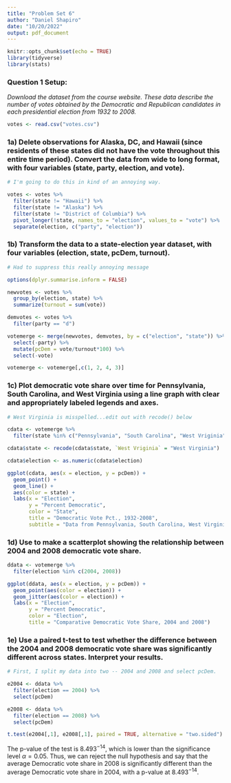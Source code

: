 ```yaml
---
title: "Problem Set 6"
author: "Daniel Shapiro"
date: "10/20/2022"
output: pdf_document
---
```


```r
knitr::opts_chunk$set(echo = TRUE)
library(tidyverse)
library(stats)
```

### Question 1 Setup:

*Download the \textit{votes.csv} dataset from the course website.  These data describe the number of votes obtained by the Democratic and Republican candidates in each presidential election from 1932 to 2008.*

```r
votes <- read.csv("votes.csv")
```

### 1a) Delete observations for Alaska, DC, and Hawaii (since residents of these states did not have the vote throughout this entire time period). Convert the data from wide to long format, with four variables (state, party, election, and vote).

```r

# I'm going to do this in kind of an annoying way. 

votes <- votes %>%
  filter(state != "Hawaii") %>%
  filter(state != "Alaska") %>%
  filter(state != "District of Columbia") %>%
  pivot_longer(!state, names_to = "election", values_to = "vote") %>%
  separate(election, c("party", "election"))

```

### 1b) Transform the data to a state-election year dataset, with four variables (election, state, pcDem, turnout).

```r
# Had to suppress this really annoying message 

options(dplyr.summarise.inform = FALSE)

newvotes <- votes %>%
  group_by(election, state) %>%
  summarize(turnout = sum(vote))

demvotes <- votes %>%
  filter(party == "d")

votemerge <- merge(newvotes, demvotes, by = c("election", "state")) %>%
  select(-party) %>%
  mutate(pcDem = vote/turnout*100) %>%
  select(-vote)

votemerge <- votemerge[,c(1, 2, 4, 3)]
```

### 1c) Plot democratic vote share over time for Pennsylvania, South Carolina, and West Virginia using a \texttt{ggplot()} line graph with clear and appropriately labeled legends and axes.

```r
# West Virginia is misspelled...edit out with recode() below

cdata <- votemerge %>%
  filter(state %in% c("Pennsylvania", "South Carolina", "West Vriginia")) 

cdata$state <- recode(cdata$state, `West Vriginia` = "West Virginia")

cdata$election <- as.numeric(cdata$election)

ggplot(cdata, aes(x = election, y = pcDem)) +
  geom_point() +
  geom_line() +
  aes(color = state) +
  labs(x = "Election", 
       y = "Percent Democratic", 
       color = "State", 
       title = "Democratic Vote Pct., 1932-2008",
       subtitle = "Data from Pennsylvania, South Carolina, West Virginia")
```

### 1d) Use \texttt{ggplot()} to make a scatterplot showing the relationship between 2004 and 2008 democratic vote share.

```r
ddata <- votemerge %>%
  filter(election %in% c(2004, 2008))

ggplot(ddata, aes(x = election, y = pcDem)) +
  geom_point(aes(color = election)) + 
  geom_jitter(aes(color = election)) +
  labs(x = "Election",
       y = "Percent Democratic",
       color = "Election",
       title = "Comparative Democratic Vote Share, 2004 and 2008")
```

### 1e) Use a paired t-test to test whether the difference between the 2004 and 2008 democratic vote share was significantly different across states. Interpret your results.

```r

# First, I split my data into two -- 2004 and 2008 and select pcDem.

e2004 <- ddata %>%
  filter(election == 2004) %>%
  select(pcDem)

e2008 <- ddata %>%
  filter(election == 2008) %>%
  select(pcDem)

t.test(e2004[,1], e2008[,1], paired = TRUE, alternative = "two.sided")
```

The p-value of the test is $8.493^{-14}$, which is lower than the significance level $\alpha = 0.05$. Thus, we can reject the null hypothesis and say that the average Democratic vote share in 2008 is significantly different than the average Democratic vote share in 2004, with a p-value at $8.493^{-14}$.